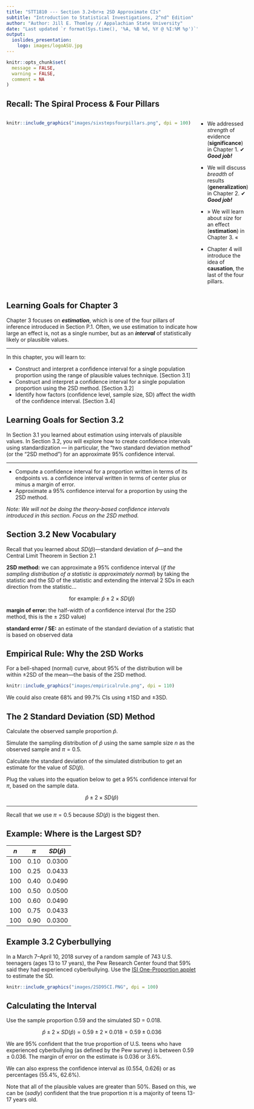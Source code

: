```yaml
---
title: "STT1810 --- Section 3.2<br>± 2SD Approximate CIs"
subtitle: "Introduction to Statistical Investigations, 2^nd^ Edition"
author: "Author: Jill E. Thomley // Appalachian State University"
date: "Last updated `r format(Sys.time(), '%A, %B %d, %Y @ %I:%M %p')`"
output: 
  ioslides_presentation:
    logo: images/logoASU.jpg
---
```


```r
knitr::opts_chunk$set(
  message = FALSE,
  warning = FALSE,
  comment = NA
)
```


## Recall: The Spiral Process & Four Pillars

:::::: {style="display: flex;"}

::: {}

```r
knitr::include_graphics("images/sixstepsfourpillars.png", dpi = 100)
```

:::

::: {}

&nbsp;&nbsp;&nbsp;&nbsp;&nbsp;

:::

::: {}

* We addressed *strength* of evidence (**significance**) in Chapter 1. ✔ ***Good job!***

* We will discuss *breadth* of results (**generalization**) in Chapter 2. ✔ ***Good job!***

* &#187; We will learn about *size* for an effect (**estimation**) in Chapter 3. &#171;

* Chapter 4 will introduce the idea of **causation**, the last of the four pillars. 

:::

::::


## Learning Goals for Chapter 3

Chapter 3 focuses on ***estimation***, which is one of the four pillars of inference introduced in Section P.1. Often, we use estimation to indicate how large an effect is, not as a single number, but as an ***interval*** of statistically likely or plausible values.

<hr>

In this chapter, you will learn to: 

* Construct and interpret a confidence interval for a single population proportion using the range of plausible values technique. [Section 3.1]
* Construct and interpret a confidence interval for a single population proportion using the 2SD method. [Section 3.2]
* Identify how factors (confidence level, sample size, SD) affect the width of the confidence interval. [Section 3.4]


## Learning Goals for Section 3.2

In Section 3.1 you learned about estimation using intervals of plausible values. In Section 3.2, you will explore how to create confidence intervals using standardization --- in particular, the “two standard deviation method” (or the "2SD method") for an approximate 95% confidence interval.

<hr>

* Compute a confidence interval for a proportion written in terms of its endpoints vs. a confidence interval written in terms of center plus or minus a margin of error.
* Approximate a 95% confidence interval for a proportion by using the 2SD method.

*Note: We will not be doing the theory-based confidence intervals introduced in this section. Focus on the 2SD method.*


## Section 3.2 New Vocabulary

Recall that you learned about $SD(\hat{p})$---standard deviation of $\hat{p}$---and the Central Limit Theorem in Section 2.1 

**2SD method:** we can approximate a 95% confidence interval (*if the sampling distribution of a statistic is approximately normal*) by taking the statistic and the SD of the statistic and extending the interval 2 SDs in each direction from the statistic...

$$\text{for example: } \hat{p} \pm 2 \times SD(\hat{p})$$

**margin of error:** the half-width of a confidence interval (for the 2SD method, this is the ± 2SD value)

**standard error / SE:** an estimate of the standard deviation of a statistic that is based on observed data


## Empirical Rule: Why the 2SD Works

For a bell-shaped (normal) curve, about 95% of the distribution will be within ±2SD of the mean---the basis of the 2SD method.

```r
knitr::include_graphics("images/empiricalrule.png", dpi = 110)
```

We could also create 68% and 99.7% CIs using ±1SD and ±3SD.


## The 2 Standard Deviation (SD) Method

Calculate the observed sample proportion $\hat{p}$.

Simulate the sampling distribution of  $\hat{p}$ using the same sample size $n$ as the observed sample and $\pi = 0.5$.

Calculate the standard deviation of the simulated distribution to get an estimate for the value of $SD(\hat{p})$.

Plug the values into the equation below to get a 95% confidence interval for $\pi$, based on the sample data.

$$\hat{p} \pm 2 \times SD(\hat{p})$$

<hr>

Recall that we use $\pi = 0.5$ because $SD(\hat{p})$ is the biggest then.

## Example: Where is the Largest SD?

| $n$   |  $\pi$ |  $SD(\hat{p})$  |
|:-----:|:------:|:---------------:|
|  100  |  0.10  |     0.0300      |
|  100  |  0.25  |     0.0433      |
|  100  |  0.40  |     0.0490      |
|  100  |  0.50  |     0.0500      |
|  100  |  0.60  |     0.0490      |
|  100  |  0.75  |     0.0433      |
|  100  |  0.90  |     0.0300      |


## Example 3.2 Cyberbullying

In a March 7–April 10, 2018 survey of a random sample of 743 U.S. teenagers (ages 13 to 17 years), the Pew Research Center found that 59% said they had experienced cyberbullying. Use the [ISI One-Proportion applet](http://www.isi-stats.com/isi2nd/ISIapplets2021.html) to estimate the SD.

```r
knitr::include_graphics("images/2SD95CI.PNG", dpi = 100)
```


## Calculating the Interval

Use the sample proportion 0.59 and the simulated SD = 0.018.

$$\hat{p} \pm 2 \times SD(\hat{p}) = 0.59 \pm 2 \times 0.018 = 0.59 \pm 0.036$$

We are 95% confident that the true proportion of U.S. teens who have experienced cyberbullying (as defined by the Pew survey) is between $0.59 \pm 0.036$. The margin of error on the estimate is $0.036$ or $3.6\%$.

We can also express the confidence interval as (0.554, 0.626) or as percentages (55.4%, 62.6%).

Note that all of the plausible values are greater than 50%. Based on this, we can be (*sadly*) confident that the true proportion $\pi$ is a majority of teens 13-17 years old.

